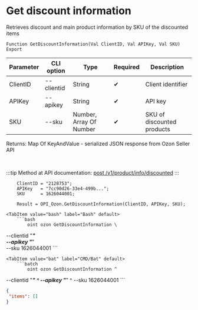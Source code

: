 ﻿---
sidebar_position: 3
---


# Get discount information
 Retrieves discount and main product information by SKU of the discounted items



`Function GetDiscountInformation(Val ClientID, Val APIKey, Val SKU) Export`

  | Parameter | CLI option | Type | Required | Description |
  |-|-|-|-|-|
  | ClientID | --clientid | String | &#x2714; | Client identifier |
  | APIKey | --apikey | String | &#x2714; | API key |
  | SKU | --sku | Number, Array Of Number | &#x2714; | SKU of discounted products |

  
  Returns:  Map Of KeyAndValue - serialized JSON response from Ozon Seller API

<br/>

:::tip
Method at API documentation: [post /v1/product/info/discounted](https://docs.ozon.ru/api/seller/#operation/ProductAPI_GetProductInfoDiscounted)
:::
<br/>


```bsl title="1C:Enterprise/OneScript code example"
    ClientID = "2128753";
    APIKey   = "7cc90d26-33e4-499b...";
    SKU      = 1626044001;

    Result = OPI_Ozon.GetDiscountInformation(ClientID, APIKey, SKU);
```
 

 <Tabs>
  
    <TabItem value="bash" label="Bash" default>
        ```bash
            oint ozon GetDiscountInformation \
 --clientid "***" \
 --apikey "***" \
 --sku 1626044001
        ```
    </TabItem>
  
    <TabItem value="bat" label="CMD/Bat" default>
        ```batch
            oint ozon GetDiscountInformation ^
 --clientid "***" ^
 --apikey "***" ^
 --sku 1626044001
        ```
    </TabItem>
</Tabs>


```json title="Result"
{
 "items": []
}
```
